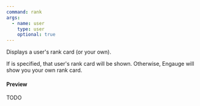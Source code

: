 ```yaml
---
command: rank
args:
  - name: user
    type: user
    optional: true
---
```



Displays a user's rank card (or your own).

If <Argument name="user" type="user" optional /> is specified, that user's rank
card will be shown. Otherwise, Engauge will show you your own rank card.

#### Preview

TODO
